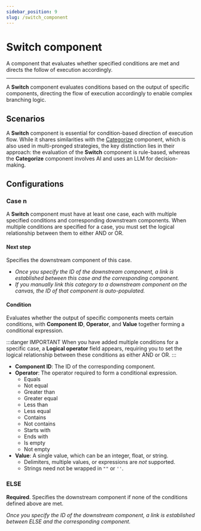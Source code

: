 ```yaml
---
sidebar_position: 9
slug: /switch_component
---
```


# Switch component

A component that evaluates whether specified conditions are met and directs the follow of execution accordingly. 

---

A **Switch** component evaluates conditions based on the output of specific components, directing the flow of execution accordingly to enable complex branching logic.

## Scenarios

A **Switch** component is essential for condition-based direction of execution flow. While it shares similarities with the [Categorize](https://ragflow.io/docs/dev/categorize_component) component, which is also used in multi-pronged strategies, the key distinction lies in their approach: the evaluation of the **Switch** component is rule-based, whereas the **Categorize** component involves AI and uses an LLM for decision-making. 

## Configurations

### Case n

A **Switch** component must have at least one case, each with multiple specified conditions and corresponding downstream components. When multiple conditions are specified for a case, you must set the logical relationship between them to either AND or OR.

#### Next step

Specifies the downstream component of this case.

- *Once you specify the ID of the downstream component, a link is established between this case and the corresponding component.*
- *If you manually link this category to a downstream component on the canvas, the ID of that component is auto-populated.*

#### Condition

Evaluates whether the output of specific components meets certain conditions, with **Component ID**, **Operator**, and **Value** together forming a conditional expression.

:::danger IMPORTANT
When you have added multiple conditions for a specific case, a **Logical operator** field appears, requiring you to set the logical relationship between these conditions as either AND or OR.
:::

- **Component ID**: The ID of the corresponding component.
- **Operator**: The operator required to form a conditional expression.
  - Equals
  - Not equal
  - Greater than
  - Greater equal
  - Less than
  - Less equal
  - Contains 
  - Not contains 
  - Starts with
  - Ends with
  - Is empty
  - Not empty
- **Value**: A single value, which can be an integer, float, or string.  
  - Delimiters, multiple values, or expressions are *not* supported.
  - Strings need not be wrapped in `""` or `''`.

### ELSE 

**Required**. Specifies the downstream component if none of the conditions defined above are met.

*Once you specify the ID of the downstream component, a link is established between ELSE and the corresponding component.*
